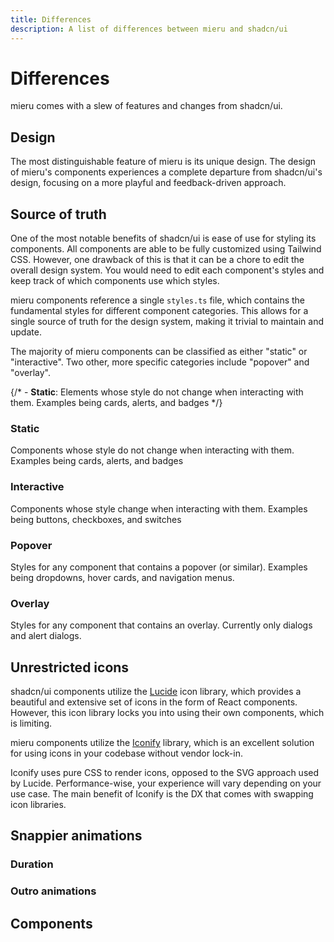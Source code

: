 ```yaml
---
title: Differences
description: A list of differences between mieru and shadcn/ui
---
```


# Differences

mieru comes with a slew of features and changes from shadcn/ui. 

## Design

The most distinguishable feature of mieru is its unique design. The design of mieru's components experiences a complete departure from shadcn/ui's design, focusing on a more playful and feedback-driven approach.

## Source of truth

One of the most notable benefits of shadcn/ui is ease of use for styling its components. All components are able to be fully customized using Tailwind CSS. However, one drawback of this is that it can be a chore to edit the overall design system. You would need to edit each component's styles and keep track of which components use which styles.

mieru components reference a single `styles.ts` file, which contains the fundamental styles for different component categories. This allows for a single source of truth for the design system, making it trivial to maintain and update.

The majority of mieru components can be classified as either "static" or "interactive". Two other, more specific categories include "popover" and "overlay".

{/* - **Static**: Elements whose style do not change when interacting with them. Examples being cards, alerts, and badges */}

### Static

Components whose style do not change when interacting with them. Examples being cards, alerts, and badges

<StaticExamples/>

### Interactive

Components whose style change when interacting with them. Examples being buttons, checkboxes, and switches

<InteractiveExamples/>

### Popover

Styles for any component that contains a popover (or similar). Examples being dropdowns, hover cards, and navigation menus.

<PopoverExamples/>

### Overlay

Styles for any component that contains an overlay. Currently only dialogs and alert dialogs.

<OverlayExamples/>

## Unrestricted icons

shadcn/ui components utilize the [Lucide](https://lucide.dev/) icon library, which provides a beautiful and extensive set of icons in the form of React components. However, this icon library locks you into using their own components, which is limiting.

mieru components utilize the [Iconify](https://iconify.design/) library, which is an excellent solution for using icons in your codebase without vendor lock-in.

<UnrestrictedIcons/>

Iconify uses pure CSS to render icons, opposed to the SVG approach used by Lucide. Performance-wise, your experience will vary depending on your use case. The main benefit of Iconify is the DX that comes with swapping icon libraries.

## Snappier animations

### Duration

### Outro animations

## Components
